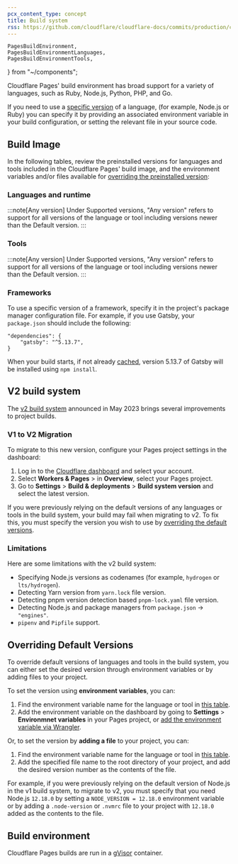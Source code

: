 ```yaml
---
pcx_content_type: concept
title: Build system
rss: https://github.com/cloudflare/cloudflare-docs/commits/production/content/pages/_partials/_platform-language-support-and-tools.atom
---
```


	PagesBuildEnvironment,
	PagesBuildEnvironmentLanguages,
	PagesBuildEnvironmentTools,
} from "~/components";

Cloudflare Pages' build environment has broad support for a variety of languages, such as Ruby, Node.js, Python, PHP, and Go.

If you need to use a [specific version](/pages/configuration/build-system/#overriding-default-versions) of a language, (for example, Node.js or Ruby) you can specify it by providing an associated environment variable in your build configuration, or setting the relevant file in your source code.

## Build Image

In the following tables, review the preinstalled versions for languages and tools included in the Cloudflare Pages' build image, and the environment variables and/or files available for [overriding the preinstalled version](/pages/configuration/build-system/#overriding-default-versions):

### Languages and runtime

<PagesBuildEnvironmentLanguages />

:::note[Any version]
Under Supported versions, "Any version" refers to support for all versions of the language or tool including versions newer than the Default version.
:::

### Tools

<PagesBuildEnvironmentTools />

:::note[Any version]
Under Supported versions, "Any version" refers to support for all versions of the language or tool including versions newer than the Default version.
:::

### Frameworks

To use a specific version of a framework, specify it in the project's package manager configuration file.
For example, if you use Gatsby, your `package.json` should include the following:

```
"dependencies": {
	"gatsby": "^5.13.7",
}
```

When your build starts, if not already [cached](/pages/configuration/build-caching/), version 5.13.7 of Gatsby will be installed using `npm install`.

## V2 build system

The [v2 build system](https://blog.cloudflare.com/moderizing-cloudflare-pages-builds-toolbox/) announced in May 2023 brings several improvements to project builds.

### V1 to V2 Migration

To migrate to this new version, configure your Pages project settings in the dashboard:

1. Log in to the [Cloudflare dashboard](https://dash.cloudflare.com) and select your account.
2. Select **Workers & Pages** > in **Overview**, select your Pages project.
3. Go to **Settings** > **Build & deployments** > **Build system version** and select the latest version.

If you were previously relying on the default versions of any languages or tools in the build system, your build may fail when migrating to v2. To fix this, you must specify the version you wish to use by [overriding the default versions](/pages/configuration/build-system/#overriding-default-versions).

### Limitations

Here are some limitations with the v2 build system:

- Specifying Node.js versions as codenames (for example, `hydrogen` or `lts/hydrogen`).
- Detecting Yarn version from `yarn.lock` file version.
- Detecting pnpm version detection based `pnpm-lock.yaml` file version.
- Detecting Node.js and package managers from `package.json` -> `"engines"`.
- `pipenv` and `Pipfile` support.

## Overriding Default Versions

To override default versions of languages and tools in the build system, you can either set the desired version through environment variables or by adding files to your project.

To set the version using **environment variables**, you can:

1. Find the environment variable name for the language or tool in [this table](/pages/configuration/build-system/#supported-languages-and-tools).
2. Add the environment variable on the dashboard by going to **Settings** > **Environmnet variables** in your Pages project, or [add the environment variable via Wrangler](/workers/configuration/environment-variables/#add-environment-variables-via-wrangler).

Or, to set the version by **adding a file** to your project, you can:

1. Find the environment variable name for the language or tool in [this table](/pages/configuration/build-system/#supported-languages-and-tools).
2. Add the specified file name to the root directory of your project, and add the desired version number as the contents of the file.

For example, if you were previously relying on the default version of Node.js in the v1 build system, to migrate to v2, you must specify that you need Node.js `12.18.0` by setting a `NODE_VERSION = 12.18.0` environment variable or by adding a `.node-version` or `.nvmrc` file to your project with `12.18.0` added as the contents to the file.

## Build environment

Cloudflare Pages builds are run in a [gVisor](https://gvisor.dev/docs/) container.

<PagesBuildEnvironment />
